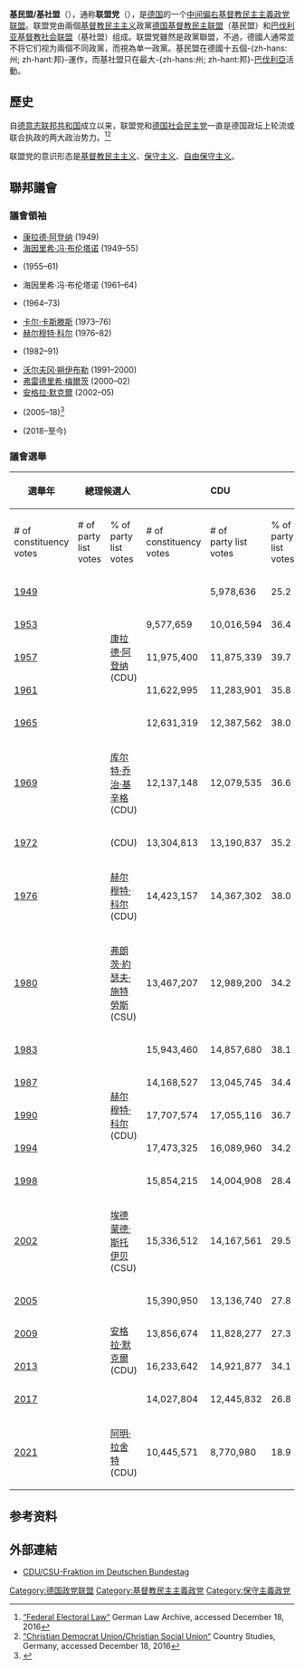 {{NoteTA
|G1=German Bundesland
|G2 = PP
|1=zh-hans:阿登纳; zh-tw:艾德諾;zh-hk:阿丹拿
|2=zh-hans:弗莱堡; zh-tw:佛萊堡;zh-hk:弗萊堡
|3=zh-hans:波恩; zh-tw:波昂;
|4=zh-hans:默克尔;zh-hk:默克爾;zh-tw:梅克爾;
|5=zh-hans:拉舍特;zh-hk:拉舍特;zh-tw:拉謝特;
}}
{{Infobox political party
|country = 德國
|name = 基民盟/基社盟
|native_name = {{lang|de|CDU/CSU}}
|logo = [[File:Cducsu_fraktion_logo_rgb.svg|200px]]
|leader = [[弗雷德里希·梅尔茨|弗雷德里希·梅尔茨]]（[[德国基督教民主联盟|基民盟]]）<br />[[马库斯·索德尔|马库斯·索德尔]]（[[巴伐利亚基督教社会联盟|基社盟]]）
|leader1_title =議會黨團領袖
|leader1_name = {{tsl|de|Ralph Brinkhaus|拉尔夫·布林克豪斯|-{拉尔夫·布林克豪斯}-}}
|president =
|international = [[國際民主聯盟|國際民主聯盟]]<br />[[中間派民主國際|中間派民主國際]]（僅基民盟）
|foundation = 1949年
|ideology = [[基督教民主主義|基督教民主主義]]<br />[[自由保守主义|自由保守主义]]<br />[[保守主義|保守主義]]
|position = [[中間偏右|中間偏右]]
|headquarters = [[柏林|柏林]]克林格哈弗爾街8號<br />{{link-de|康拉德·艾德諾之家 (柏林)|Konrad-Adenauer-Haus (Berlin)|康拉德·艾德諾之家}}
|colours      = [[灰色|淺灰色]]<br />[[藍色|藍色]]（基社盟競選顏色）<br />[[黑色|黑色]]（基民盟競選顏色）<br />[[橘色|橘色]]（基民盟官方顏色）
|website      =
|colorcode    = black
|seats1_title = [[德國聯邦議院|德國聯邦議院]]
|seats1       = {{Infobox political party/seats|196|735|{{Party meta/color/德國基督教民主聯盟}}|per=1}}
|seats2_title = [[德國聯邦參議院|德國聯邦參議院]]
|seats2       = {{Infobox political party/seats|28|69|{{Party meta/color/德國基督教民主聯盟}}|per=1}}
}}
'''基民盟/基社盟'''（{{lang-de|CDU/CSU}}），通称'''联盟党'''（{{lang|de|Unionsparteien}}），是[[德国|德国]]的一个[[中间偏右|中间偏右]][[基督教民主主義|基督教民主主義]][[政党联盟|政党联盟]]。联盟党由兩個[[基督教民主主义|基督教民主主义]]政黨[[德国基督教民主联盟|德国基督教民主联盟]]（基民盟）和[[巴伐利亚基督教社会联盟|巴伐利亚基督教社会联盟]]（基社盟）组成。联盟党雖然是政黨聯盟，不過，德國人通常並不将它们视为兩個不同政黨，而視為单一政黨。基民盟在德國十五個-{zh-hans:州; zh-hant:邦}-運作，而基社盟只在最大-{zh-hans:州; zh-hant:邦}-[[巴伐利亞|巴伐利亞]]活動。

== 歷史 ==
自[[德意志联邦共和国|德意志联邦共和国]]成立以来，联盟党和[[德国社会民主党|德国社会民主党]]一直是德国政坛上轮流或联合执政的两大政治势力。<ref name="germanlawarchive">[http://germanlawarchive.iuscomp.org/?p=228 “Federal Electoral Law“] {{Wayback|url=http://germanlawarchive.iuscomp.org/?p=228 |date=20180811063732 }} German Law Archive, accessed December 18, 2016</ref><ref name="countrystudies">[http://countrystudies.us/germany/159.htm “Christian Democrat Union/Christian Social Union“] {{Wayback|url=http://countrystudies.us/germany/159.htm |date=20110430010247 }} Country Studies, Germany, accessed December 18, 2016</ref>

联盟党的意识形态是[[基督教民主主义|基督教民主主义]]、[[保守主义|保守主义]]、[[自由保守主义|自由保守主义]]。

== 聯邦議會 ==

=== 議會領袖 ===
* [[康拉德·阿登纳|康拉德·阿登纳]] (1949)
* [[海因里希·冯·布伦塔诺|海因里希·冯·布伦塔诺]] (1949–55)
* {{tsl|de|Heinrich Krone|海因里希·克罗内|海因里希·克罗内}} (1955–61)
* 海因里希·冯·布伦塔诺 (1961–64)
* {{tsl|de|Rainer Barzel|赖讷·巴泽尔|赖讷·巴泽尔}} (1964–73)
* [[卡尔·卡斯滕斯|卡尔·卡斯滕斯]] (1973–76)
* [[赫尔穆特·科尔|赫尔穆特·科尔]] (1976–82)
* {{tsl|de|Alfred Dregger|阿尔弗雷德·德雷格尔|阿尔弗雷德·德雷格尔}} (1982–91)
* [[沃尔夫冈·朔伊布勒|沃尔夫冈·朔伊布勒]] (1991–2000)
* [[弗雷德里希·梅爾茨|弗雷德里希·梅爾茨]] (2000–02)
* [[安格拉·默克爾|安格拉·默克爾]] (2002–05)
* {{tsl|de|Volker Kauder|福尔克尔·考德|福尔克尔·考德}} (2005–18)<ref>{{Cite web|url=https://www.cducsu.de/fraktion|title=Members of parliament, members of parliament and political group staff - they function as a whole and ensure that the parties' policies are put into practice.|last=|first=|date=|website=CDU/CSU-Fraktion|archive-url=https://web.archive.org/web/20180206141826/https://www.cducsu.de/fraktion|archive-date=2018-02-06|dead-url=no|access-date=2017-09-25}}</ref>
* {{tsl|de|Ralph Brinkhaus|拉尔夫·布林克豪斯|-{拉尔夫·布林克豪斯}-}} (2018–至今)

=== 議會選舉 ===
{| class=wikitable
|-
! rowspan=2|選舉年
! rowspan=2 colspan=2|總理候選人
! colspan=3|CDU
! colspan=3|CSU
! colspan=4|CDU/CSU
! rowspan=2|執政政府?
|-
! # of<br />constituency votes
! # of<br />party list votes
! % of<br />party list votes
! # of<br />constituency votes
! # of<br />party list votes
! % of<br />party list votes
! % of<br />party list votes
! # of<br />seats
! % of<br />seats
! +/–
|-
! [[West_German_federal_election,_1949|1949]]
| rowspan=8 style="background-color: {{Party meta/color/德国基督教民主联盟}}" |
| rowspan=5 | [[康拉德·阿登纳|康拉德·阿登纳]] (CDU)
| bgcolor="lightgrey"|
| 5,978,636
| 25.2
| bgcolor="lightgrey"|
| 1,380,448
| 5.8
| 31.0
| {{Composition bar|139|402|hex={{Party meta/color/德國基督教民主聯盟}}}}
| 34.6
| bgcolor="lightgrey"|
| {{yes}}
|-
! [[West_German_federal_election,_1953|1953]]
| 9,577,659
| 10,016,594
| 36.4
| 2,450,286
| 2,427,387
| 8.8
| 45.2
| {{Composition bar|249|509|hex={{Party meta/color/德國基督教民主聯盟}}}}
| 48.9
| {{increase}} 90
| {{yes}}
|-
! [[West_German_federal_election,_1957|1957]]
| 11,975,400
| 11,875,339
| 39.7
| 3,186,150
| 3,133,060
| 10.5
| 50.2
| {{Composition bar|277|519|hex={{Party meta/color/德國基督教民主聯盟}}}}
| 53.3
| {{increase}} 28
| {{yes}}
|-
! [[West_German_federal_election,_1961|1961]]
| 11,622,995
| 11,283,901
| 35.8
| 3,104,742
| 3,014,471
| 9.6
| 45.4
| {{Composition bar|251|521|hex={{Party meta/color/德國基督教民主聯盟}}}}
| 48.2
| {{decrease}} 26
| {{yes}}
|-
! [[West_German_federal_election,_1965|1965]]
| 12,631,319
| 12,387,562
| 38.0
| 3,204,648
| 3,136,506
| 9.6
| 47.6
| {{Composition bar|251|518|hex={{Party meta/color/德國基督教民主聯盟}}}}
| 48.5
| {{steady}} 0
| {{yes}}
|-
! [[West_German_federal_election,_1969|1969]]
| [[库尔特·乔治·基辛格|库尔特·乔治·基辛格]] (CDU)
| 12,137,148
| 12,079,535
| 36.6
| 3,094,176
| 3,115,652
| 9.5
| 46.1
| {{Composition bar|250|518|hex={{Party meta/color/德國基督教民主聯盟}}}}
| 48.3
| {{decrease}} 1
| {{no}}
|-
! [[1972年西德聯邦選舉|1972]]
| {{tsl|de|Rainer Barzel|赖讷·巴泽尔|赖讷·巴泽尔}} (CDU)
| 13,304,813
| 13,190,837
| 35.2
| 3,620,625
| 3,615,183
| 9.7
| 44.9
| {{Composition bar|234|518|hex={{Party meta/color/德國基督教民主聯盟}}}}
| 45.2
| {{decrease}} 16
| {{no}}
|-
! [[West_German_federal_election,_1976|1976]]
| rowspan=1| [[赫尔穆特·科尔|赫尔穆特·科尔]] (CDU)
| 14,423,157
| 14,367,302
| 38.0
| 4,008,514
| 4,027,499
| 10.6
| 48.6
| {{Composition bar|254|518|hex={{Party meta/color/德國基督教民主聯盟}}}}
| 49.0
| {{increase}} 20
| {{no}}
|-
! [[West_German_federal_election,_1980|1980]]
| style="background-color: {{Party meta/color/巴伐利亞基督教社會聯盟}}" |
| [[弗朗茨·約瑟夫·施特勞斯|弗朗茨·約瑟夫·施特勞斯]] (CSU)
| 13,467,207
| 12,989,200
| 34.2
| 3,941,365
| 3,908,459
| 10.3
| 44.5
| {{Composition bar|237|519|hex={{Party meta/color/德國基督教民主聯盟}}}}
| 45.7
| {{decrease}} 17
| {{no}}
|-
! [[West_German_federal_election,_1983|1983]]
| rowspan=5 style="background-color: {{Party meta/color/德国基督教民主联盟}}" |
| rowspan=5| [[赫尔穆特·科尔|赫尔穆特·科尔]] (CDU)
| 15,943,460
| 14,857,680
| 38.1
| 4,318,800
| 4,140,865
| 10.6
| 48.7
| {{Composition bar|255|520|hex={{Party meta/color/德國基督教民主聯盟}}}}
| 49.0
| {{increase}} 18
| {{yes}}
|-
! [[West_German_federal_election,_1987|1987]]
| 14,168,527
| 13,045,745
| 34.4
| 3,859,244
| 3,715,827
| 9.8
| 44.2
| {{Composition bar|234|519|hex={{Party meta/color/德國基督教民主聯盟}}}}
| 45.1
| {{decrease}} 21
| {{yes}}
|-
! [[German_federal_election,_1990|1990]]
| 17,707,574
| 17,055,116
| 36.7
| 3,423,904
| 3,302,980
| 7.1
| 43.8
| {{Composition bar|319|662|hex={{Party meta/color/德國基督教民主聯盟}}}}
| 48.2
| {{increase}} 85
| {{yes}}
|-
! [[German_federal_election,_1994|1994]]
| 17,473,325
| 16,089,960
| 34.2
| 3,657,627
| 3,427,196
| 7.3
| 41.5
| {{Composition bar|294|672|hex={{Party meta/color/德國基督教民主聯盟}}}}
| 43.8
| {{decrease}} 25
| {{yes}}
|-
! [[German_federal_election,_1998|1998]]
| 15,854,215
| 14,004,908
| 28.4
| 3,602,472
| 3,324,480
| 6.8
| 35.2
| {{Composition bar|245|669|hex={{Party meta/color/德國基督教民主聯盟}}}}
| 36.6
| {{decrease}} 49
| {{no}}
|-
! [[German_federal_election,_2002|2002]]
| style="background-color: {{Party meta/color/巴伐利亞基督教社會聯盟}}" |
| [[埃德蒙德·斯托伊贝|埃德蒙德·斯托伊贝]] (CSU)
| 15,336,512
| 14,167,561
| 29.5
| 4,311,178
| 4,315,080
| 9.0
| 38.5
| {{Composition bar|248|603|hex={{Party meta/color/德國基督教民主聯盟}}}}
| 41.1
| {{increase}} 3
| {{no}}
|-
! [[2005年德国联邦议院选举|2005]]
| rowspan=4 style="background-color: {{Party meta/color/德国基督教民主联盟}}" |
| rowspan=4 | [[安格拉·默克爾|安格拉·默克爾]] (CDU)
| 15,390,950
| 13,136,740
| 27.8
| 3,889,990
| 3,494,309
| 7.4
| 35.2
| {{Composition bar|226|614|hex={{Party meta/color/德國基督教民主聯盟}}}}
| 36.8
| {{decrease}} 22
| {{yes}}
|-
! [[2009年德國聯邦議院選舉|2009]]
| 13,856,674
| 11,828,277
| 27.3
| 3,191,000
| 2,830,238
| 6.5
| 33.8
| {{Composition bar|239|622|hex={{Party meta/color/德國基督教民主聯盟}}}}
| 38.4
| {{increase}} 13
| {{yes}}
|-
! [[2013年德国联邦议院选举|2013]]
| 16,233,642
| 14,921,877
| 34.1
| 3,544,079
| 3,243,569
| 7.4
| 41.5
| {{Composition bar|311|631|hex={{Party meta/color/德國基督教民主聯盟}}}}
| 49.3
| {{increase}} 72
| {{yes}}
|-
! [[2017年德国联邦议院选举|2017]]
| 14,027,804
| 12,445,832
| 26.8
| 3,255,604
| 2,869,744
| 6.2
| 32.9
| {{Composition bar|246|709|hex={{Party meta/color/德國基督教民主聯盟}}}}
| 34.7
| {{decrease}} 65
| {{Yes}}
|-
! [[2021年德国联邦议院选举|2021]]
| rowspan=4 style="background-color: {{Party meta/color/德国基督教民主联盟}}" |
| rowspan=1 | [[阿明·拉舍特|阿明·拉舍特]] (CDU)
| 10,445,571
| 8,770,980
| 18.9
| 2,787,904
| 2,402,826
| 5.2
| 24.1
| {{Composition bar|196|735|hex={{Party meta/color/德國基督教民主聯盟}}}}
| 26.7
| {{decrease}} 50
| {{No}}
|}

==参考资料==
{{reflist}}

==外部連結==
* [http://www.cducsu.de CDU/CSU-Fraktion im Deutschen Bundestag] {{Wayback|url=http://www.cducsu.de/ |date=20210502005926 }}

{{德国政党}}

[[Category:德国政党联盟|Category:德国政党联盟]]
[[Category:基督教民主主義政党|Category:基督教民主主義政党]]
[[Category:保守主義政党|Category:保守主義政党]]